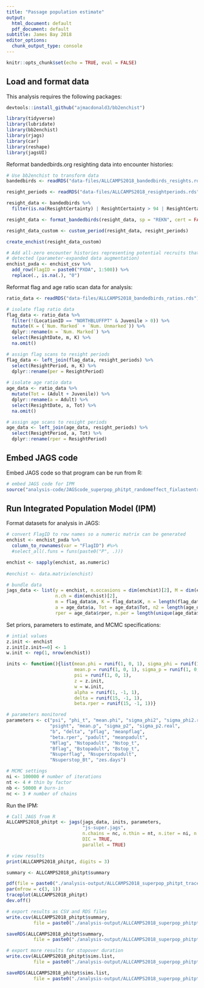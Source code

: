 ```yaml
---
title: "Passage population estimate"
output:
  html_document: default
  pdf_document: default
subtitle: James Bay 2018
editor_options:
  chunk_output_type: console
---
```


```r
knitr::opts_chunk$set(echo = TRUE, eval = FALSE)
```

## Load and format data

This analysis requires the following packages:

```r

devtools::install_github("ajmacdonald3/bb2enchist")

library(tidyverse)
library(lubridate)
library(bb2enchist)
library(rjags)
library(car)
library(reshape)
library(jagsUI)

```

Reformat bandedbirds.org resighting data into encounter histories:

```r

# Use bb2enchist to transform data
bandedbirds <- readRDS("data-files/ALLCAMPS2018_bandedbirds_resights.rds")

resight_periods <- readRDS("data-files/ALLCAMPS2018_resightperiods.rds")

resight_data <- bandedbirds %>% 
  filter(is.na(ResightCertainty) | ResightCertainty > 94 | ResightCertainty == 100)

resight_data <- format_bandedbirds(resight_data, sp = "REKN", cert = FALSE)

resight_data_custom <- custom_period(resight_data, resight_periods)

create_enchist(resight_data_custom)

# Add all-zero encounter histories representing potential recruits that were not 
# detected (parameter-expanded data augmentation)
enchist_pxda <- enchist_csv %>% 
  add_row(FlagID = paste0("PXDA", 1:500)) %>% 
  replace(., is.na(.), "0")

```

Reformat flag and age ratio scan data for analysis:

```r

ratio_data <- readRDS("data-files/ALLCAMPS2018_bandedbirds_ratios.rds")

# isolate flag ratio data
flag_data <- ratio_data %>% 
  filter(!(LocationID == "NORTHBLUFFPT" & Juvenile > 0)) %>% 
  mutate(K = (`Num. Marked` + `Num. Unmarked`)) %>% 
  dplyr::rename(m = `Num. Marked`) %>% 
  select(ResightDate, m, K) %>% 
  na.omit()

# assign flag scans to resight periods
flag_data <- left_join(flag_data, resight_periods) %>% 
  select(ResightPeriod, m, K) %>% 
  dplyr::rename(per = ResightPeriod)
  
# isolate age ratio data
age_data <- ratio_data %>% 
  mutate(Tot = (Adult + Juvenile)) %>% 
  dplyr::rename(a = Adult) %>% 
  select(ResightDate, a, Tot) %>% 
  na.omit()

# assign age scans to resight periods
age_data <- left_join(age_data, resight_periods) %>% 
  select(ResightPeriod, a, Tot) %>% 
  dplyr::rename(rper = ResightPeriod)

```

## Embed JAGS code

Embed JAGS code so that program can be run from R:

```r

# embed JAGS code for IPM
source("analysis-code/JAGScode_superpop_phitpt_randomeffect_fixlastentries.R")

```

## Run Integrated Population Model (IPM)

Format datasets for analysis in JAGS:

```r

# convert FlagID to row names so a numeric matrix can be generated
enchist <- enchist_pxda %>% 
  column_to_rownames(var = "FlagID") #%>% 
  #select_all(.funs = funs(paste0("P", .)))

enchist <- sapply(enchist, as.numeric)  
    
#enchist <- data.matrix(enchist)

# bundle data
jags_data <- list(y = enchist, n.occasions = dim(enchist)[2], M = dim(enchist)[1],
                  n.ch = dim(enchist)[2],
                  m = flag_data$m, K = flag_data$K, n = length(flag_data$K), per = flag_data$per,
                  a = age_data$a, Tot = age_data$Tot, n2 = length(age_data$Tot),
                  rper = age_data$rper, n.per = length(unique(age_data$rper)))

```

Set priors, parameters to estimate, and MCMC specifications:

```r

# intial values
z.init <- enchist
z.init[z.init==0] <- 1
w.init <- rep(1, nrow(enchist))

inits <- function(){list(mean.phi = runif(1, 0, 1), sigma_phi = runif(1, 0, 5),
                         mean.p = runif(1, 0, 1), sigma_p = runif(1, 0, 5),
                         psi = runif(1, 0, 1),
                         z = z.init,
                         w = w.init,
                         alpha = runif(1, -1, 1),
                         delta = runif(15, -1, 1),
                         beta.rper = runif(15, -1, 1))}  

# parameters monitored
parameters <- c("psi", "phi_t", "mean.phi", "sigma_phi2", "sigma_phi2.real",
                "psight", "mean.p", "sigma_p2", "sigma_p2.real",
                "b", "delta", "pflag", "meanpflag",
                "beta.rper", "padult", "meanpadult",
                "Nflag", "Nstopadult", "Nstop_t",
                "Bflag", "Bstopadult", "Bstop_t",
                "Nsuperflag", "Nsuperstopadult",
                "Nsuperstop_Bt", "zes.days")

# MCMC settings
ni <- 100000 # number of iterations
nt <- 4 # thin by factor
nb <- 50000 # burn-in
nc <- 3 # number of chains

```

Run the IPM:

```r

# Call JAGS from R
ALLCAMPS2018_phitpt <- jags(jags_data, inits, parameters,
                            "js-super.jags",
                            n.chains = nc, n.thin = nt, n.iter = ni, n.burnin = nb,
                            DIC = TRUE,
                            parallel = TRUE)

# view results
print(ALLCAMPS2018_phitpt, digits = 3)   

summary <- ALLCAMPS2018_phitpt$summary

pdf(file = paste0("./analysis-output/ALLCAMPS2018_superpop_phitpt_traceplots_", Sys.Date(), "_PXDA500.pdf"))
par(mfrow = c(3, 1))
traceplot(ALLCAMPS2018_phitpt)
dev.off()

# export results as CSV and RDS files
write.csv(ALLCAMPS2018_phitpt$summary,
          file = paste0("./analysis-output/ALLCAMPS2018_superpop_phitpt_summary_randomeffect", Sys.Date(), "_PXDA500.csv"))

saveRDS(ALLCAMPS2018_phitpt$summary,
          file = paste0("./analysis-output/ALLCAMPS2018_superpop_phitpt_summary_randomeffect", Sys.Date(), "_PXDA500.rds"))

# export more results for stopover duration
write.csv(ALLCAMPS2018_phitpt$sims.list,
          file = paste0("./analysis-output/ALLCAMPS2018_superpop_phitpt_sims.list_randomeffect", Sys.Date(), "_PXDA500.csv"))

saveRDS(ALLCAMPS2018_phitpt$sims.list,
          file = paste0("./analysis-output/ALLCAMPS2018_superpop_phitpt_sims.list_randomeffect", Sys.Date(), "_PXDA500.rds"))

```



